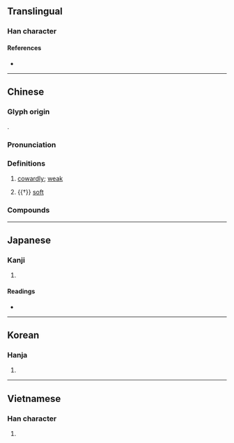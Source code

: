 {{character info}}
==Translingual==

===Han character===
{{Han char|rn=61|rad=心|as=14|sn=17|four=91027|canj=PMBB|ids=⿰忄需}}

====References====
* {{Han ref|kx=0407.060|dkj=11390|dj=0748.040|hdz=42364.190|uh=61E6|ud=25062|bh=C0B6|bd=49334}}

----

==Chinese==
{{zh-forms|alt=㐡}}

===Glyph origin===
{{Han etym}}
{{Han compound|心|alt1=忄|需|ls=psc|c1=s|t1=heart|c2=p}}.

===Pronunciation===
{{zh-pron
|m=nuò
|m-s=
|c=no6
|c-t=
|g=
|h=pfs=
|j=
|md=
|mn=qz:nǒ͘/tw,xm,zz:nō͘
|mn-t=no3
|w=
|x=
|mc=y
|oc=y
|cat=a
}}

===Definitions===
{{zh-hanzi}}

# {{zh-no-solo}} [[cowardly]]; [[weak]]
#: {{zh-syn|懦弱}}
# {{†}} [[soft]]

===Compounds===
{{zh-der|懦弱|怯懦|懦夫|愚懦|柔糯|頑廉懦立|廉頑立懦|懦愚|懦鈍|懦響|柔懦|柔懦寡斷|選懦|闒懦}}

----

==Japanese==

===Kanji===
{{ja-kanji|grade=|rs=心14}}

# {{rfdef|ja|sort=心14}}

====Readings====
* {{ja-readings
|goon=な, にゅう
|kanon=じゅ, だ
|kun=よわ-い
}}

----

==Korean==

===Hanja===
{{ko-hanja|hangeul=[[나]], [[유]]|eumhun=|rv=na, yu|mr=na, yu|y=na, yu}}

# {{rfdef|ko|sort=心14}}

----

==Vietnamese==

===Han character===
{{vi-readings|reading=nhụa|rs=心14}}

# {{rfdef|vi|sort=心14}}